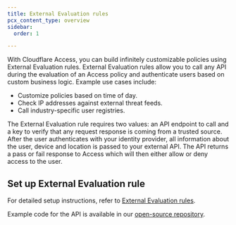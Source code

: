 ```yaml
---
title: External Evaluation rules
pcx_content_type: overview
sidebar:
  order: 1

---
```


With Cloudflare Access, you can build infinitely customizable policies using External Evaluation rules. External Evaluation rules allow you to call any API during the evaluation of an Access policy and authenticate users based on custom business logic. Example use cases include:

* Customize policies based on time of day.
* Check IP addresses against external threat feeds.
* Call industry-specific user registries.

The External Evaluation rule requires two values: an API endpoint to call and a key to verify that any request response is coming from a trusted source. After the user authenticates with your identity provider, all information about the user, device and location is passed to your external API. The API returns a pass or fail response to Access which will then either allow or deny access to the user.

## Set up External Evaluation rule

For detailed setup instructions, refer to [External Evaluation rules](/cloudflare-one/policies/access/external-evaluation/).

Example code for the API is available in our [open-source repository](https://github.com/cloudflare/workers-access-external-auth-example).
